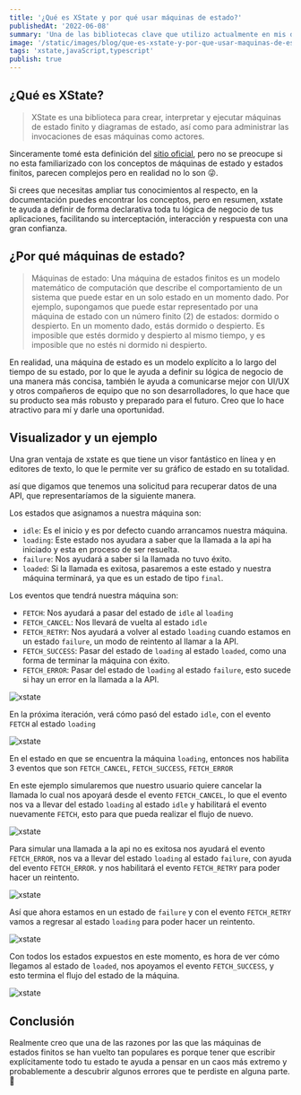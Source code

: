 ```yaml
---
title: '¿Qué es XState y por qué usar máquinas de estado?'
publishedAt: '2022-06-08'
summary: 'Una de las bibliotecas clave que utilizo actualmente en mis desarrollos es XState. En esta pequeña publicación, Quiero mostrarte por qué, sinceramente, es uno de los descubrimientos más importantes que he hecho recientemente sobre programación y por qué te recomiendo que lo implementes.'
image: '/static/images/blog/que-es-xstate-y-por-que-usar-maquinas-de-estado/preview.png'
tags: 'xstate,javaScript,typescript'
publish: true
---
```


## ¿Qué es XState?

> XState es una biblioteca para crear, interpretar y ejecutar máquinas de estado finito y diagramas de estado, así como para administrar las invocaciones de esas máquinas como actores.

Sinceramente tomé esta definición del [sitio oficial](https://xstate.js.org/), pero no se preocupe si no esta familiarizado con los conceptos de máquinas de estado y estados finitos, parecen complejos pero en realidad no lo son 😜.

Si crees que necesitas ampliar tus conocimientos al respecto, en la documentación puedes encontrar los conceptos, pero en resumen, xstate te ayuda a definir de forma declarativa toda tu lógica de negocio de tus aplicaciones, facilitando su interceptación, interacción y respuesta con una gran confianza.

## ¿Por qué máquinas de estado?

> Máquinas de estado: Una máquina de estados finitos es un modelo matemático de computación que describe el comportamiento de un sistema que puede estar en un solo estado en un momento dado. Por ejemplo, supongamos que puede estar representado por una máquina de estado con un número finito (2) de estados: dormido o despierto. En un momento dado, estás dormido o despierto. Es imposible que estés dormido y despierto al mismo tiempo, y es imposible que no estés ni dormido ni despierto.

En realidad, una máquina de estado es un modelo explícito a lo largo del tiempo de su estado, por lo que le ayuda a definir su lógica de negocio de una manera más concisa, también le ayuda a comunicarse mejor con UI/UX y otros compañeros de equipo que no son desarrolladores, lo que hace que su producto sea más robusto y preparado para el futuro. Creo que lo hace atractivo para mí y darle una oportunidad.

## Visualizador y un ejemplo

Una gran ventaja de xstate es que tiene un visor fantástico en línea y en editores de texto, lo que le permite ver su gráfico de estado en su totalidad.

así que digamos que tenemos una solicitud para recuperar datos de una API, que representaríamos de la siguiente manera.

Los estados que asignamos a nuestra máquina son:

- `idle`: Es el inicio y es por defecto cuando arrancamos nuestra máquina.
- `loading`: Este estado nos ayudara a saber que la llamada a la api ha iniciado y esta en proceso de ser resuelta.
- `failure`: Nos ayudará a saber si la llamada no tuvo éxito.
- `loaded`: Si la llamada es exitosa, pasaremos a este estado y nuestra máquina terminará, ya que es un estado de tipo `final`.

Los eventos que tendrá nuestra máquina son:

- `FETCH`: Nos ayudará a pasar del estado de `idle` al `loading`
- `FETCH_CANCEL`: Nos llevará de vuelta al estado `idle`
- `FETCH_RETRY`: Nos ayudará a volver al estado `loading` cuando estamos en un estado `failure`, un modo de reintento al llamar a la API.
- `FETCH_SUCCESS`: Pasar del estado de `loading` al estado `loaded`, como una forma de terminar la máquina con éxito.
- `FETCH_ERROR`: Pasar del estado de `loading` al estado `failure`, esto sucede si hay un error en la llamada a la API.

<Image
  alt="xstate"
  src="/static/images/blog/que-es-xstate-y-por-que-usar-maquinas-de-estado/example_0.png"
  width={155}
  height={65}
  layout="responsive"
  quality="100"
  priority
/>

En la próxima iteración, verá cómo pasó del estado `idle`, con el evento `FETCH` al estado `loading`

<Image
  alt="xstate"
  src="/static/images/blog/que-es-xstate-y-por-que-usar-maquinas-de-estado/example_1.gif"
  width={155}
  height={65}
  layout="responsive"
  quality="100"
  priority
/>

En el estado en que se encuentra la máquina `loading`, entonces nos habilita 3 eventos que son `FETCH_CANCEL`, `FETCH_SUCCESS`, `FETCH_ERROR`

En este ejemplo simularemos que nuestro usuario quiere cancelar la llamada lo cual nos apoyará desde el evento `FETCH_CANCEL`, lo que el evento nos va a llevar del estado `loading` al estado `idle` y habilitará el evento nuevamente `FETCH`, esto para que pueda realizar el flujo de nuevo.

<Image
  alt="xstate"
  src="/static/images/blog/que-es-xstate-y-por-que-usar-maquinas-de-estado/example_3.gif"
  width={155}
  height={65}
  layout="responsive"
  quality="100"
  priority
/>

Para simular una llamada a la api no es exitosa nos ayudará el evento `FETCH_ERROR`, nos va a llevar del estado `loading` al estado `failure`, con ayuda del evento `FETCH_ERROR`. y nos habilitará el evento `FETCH_RETRY` para poder hacer un reintento.

<Image
  alt="xstate"
  src="/static/images/blog/que-es-xstate-y-por-que-usar-maquinas-de-estado/example_4.gif"
  width={155}
  height={65}
  layout="responsive"
  quality="100"
  priority
/>

Así que ahora estamos en un estado de `failure` y con el evento `FETCH_RETRY` vamos a regresar al estado `loading` para poder hacer un reintento.

<Image
  alt="xstate"
  src="/static/images/blog/que-es-xstate-y-por-que-usar-maquinas-de-estado/example_5.gif"
  width={155}
  height={65}
  layout="responsive"
  quality="100"
  priority
/>

Con todos los estados expuestos en este momento, es hora de ver cómo llegamos al estado de `loaded`, nos apoyamos el evento `FETCH_SUCCESS`, y esto termina el flujo del estado de la máquina.

<Image
  alt="xstate"
  src="/static/images/blog/que-es-xstate-y-por-que-usar-maquinas-de-estado/example_2.gif"
  width={155}
  height={65}
  layout="responsive"
  quality="100"
  priority
/>

## Conclusión

Realmente creo que una de las razones por las que las máquinas de estados finitos se han vuelto tan populares es porque tener que escribir explícitamente todo tu estado te ayuda a pensar en un caos más extremo y probablemente a descubrir algunos errores que te perdiste en alguna parte. 🤗
